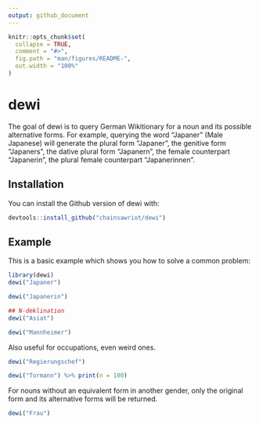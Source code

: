 ```yaml
---
output: github_document
---
```


<!-- README.md is generated from README.Rmd. Please edit that file -->

```r
knitr::opts_chunk$set(
  collapse = TRUE,
  comment = "#>",
  fig.path = "man/figures/README-",
  out.width = "100%"
)
```

# dewi

<!-- badges: start -->
<!-- badges: end -->

The goal of dewi is to query German Wikitionary for a noun and its possible alternative forms. For example, querying the word "Japaner" (Male Japanese) will generate the plural form "Japaner", the genitive form "Japaners", the dative plural form "Japanern", the female counterpart "Japanerin", the plural female counterpart "Japanerinnen".

## Installation

You can install the Github version of dewi with:

``` r
devtools::install_github("chainsawriot/dewi")
```

## Example

This is a basic example which shows you how to solve a common problem:

```r
library(dewi)
dewi("Japaner")
```

```r
dewi("Japanerin")
```

```r
## N-deklination
dewi("Asiat")
```

```r
dewi("Mannheimer")
```

Also useful for occupations, even weird ones.

```r
dewi("Regierungschef")
```

```r
dewi("Tormann") %>% print(n = 100)
```

For nouns without an equivalent form in another gender, only the original form and its alternative forms will be returned.

```r
dewi("Frau")
```
